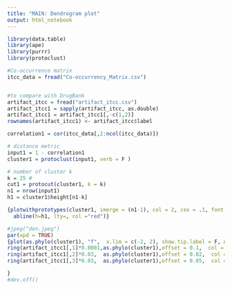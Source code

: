 ```yaml
---
title: "MAIN: Dendrogram plot"
output: html_notebook
---
```


```r
library(data.table)
library(ape)
library(purrr)
library(protoclust)
```

```r
#Co-occurrence matrix
itcc_data = fread("Co-occurrency_Matrix.csv")


#to compare with DrugBank
artifact_itcc = fread("artifact_itcc.csv")
artifact_itcc1 = sapply(artifact_itcc, as.double)
artifact_itcc1 = artifact_itcc1[,-c(1,2)]
rownames(artifact_itcc1) <- artifact_itcc$label

```

```r
correlation1 = cor(itcc_data[,2:ncol(itcc_data)])

# distance metric
input1 = 1 - correlation1
cluster1 = protoclust(input1, verb = F )

# number of cluster k
k = 25 #
cut1 = protocut(cluster1, k = k)
n1 = nrow(input1)
h1 = cluster1$height[n1-k]
```
 

```r
{plotwithprototypes(cluster1, imerge = (n1-1), col = 2, cex = .1, font = 0.2, labels = NULL)
  abline(h=h1, lty=, col ="red")}
```


```r
#jpeg("den.jpeg")
par(xpd = TRUE)
{plot(as.phylo(cluster1), "f",  x.lim = c(-2, 2), show.tip.label = F, no.margin = TRUE)
ring(artifact_itcc1[,1]*0.0001,as.phylo(cluster1),offset = 0.1,  col = "turquoise" ) #count
ring(artifact_itcc1[,2]*0.03,  as.phylo(cluster1),offset = 0.02,  col = "orange1" )  #pgkp
ring(artifact_itcc1[,3]*0.03,  as.phylo(cluster1),offset = 0.05,  col = "steelblue3" ) #drugbank 

}
#dev.off()
```



